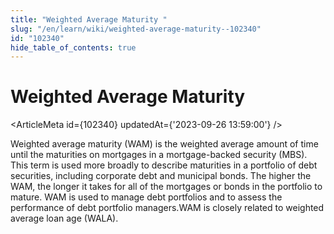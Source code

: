 ```yaml
---
title: "Weighted Average Maturity "
slug: "/en/learn/wiki/weighted-average-maturity--102340"
id: "102340"
hide_table_of_contents: true
---
```



# Weighted Average Maturity 

<ArticleMeta id={102340} updatedAt={'2023-09-26 13:59:00'} />
<div className='border-solid border-b border-t-0 my-4 border-[var(--ifm-color-gray-300)]' />

Weighted average maturity (WAM) is the weighted average amount of time until the maturities on mortgages in a mortgage-backed security (MBS). This term is used more broadly to describe maturities in a portfolio of debt securities, including corporate debt and municipal bonds. The higher the WAM, the longer it takes for all of the mortgages or bonds in the portfolio to mature. WAM is used to manage debt portfolios and to assess the performance of debt portfolio managers.WAM is closely related to weighted average loan age (WALA).
